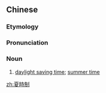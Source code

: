 {{also|夏时制}}
==Chinese==
{{zh-forms|s=夏时制|type=21}}

===Etymology===
{{zh-compound|夏時|制|summertime|restriction; control}}

===Pronunciation===
{{zh-pron
|m=xiàshízhì
|cat=n
}}

===Noun===
{{zh-noun}}

# [[daylight saving time]]; [[summer time]]

[[zh:夏時制]]